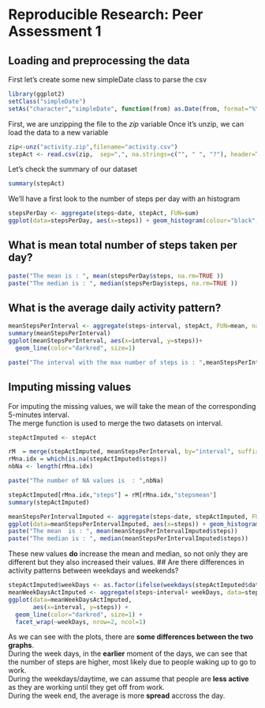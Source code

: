 # Reproducible Research: Peer Assessment 1


## Loading and preprocessing the data
First let's create some new simpleDate class to parse the csv

```r
library(ggplot2)
setClass("simpleDate")
setAs("character","simpleDate", function(from) as.Date(from, format="%Y-%m-%d") )

```
First, we are unzipping the file to the *zip* variable
Once it's unzip, we can load the data to a new variable 
```r

zip<-unz("activity.zip",filename="activity.csv")
stepAct <- read.csv(zip,  sep=",", na.strings=c("", " ", "?"), header=TRUE, colClasses=c("numeric", "simpleDate", "numeric"))
```
Let's check the summary of our dataset
```r
summary(stepAct)
```

We'll have a first look to the number of steps per day with an histogram

```r
stepsPerDay <- aggregate(steps~date, stepAct, FUN=sum)
ggplot(data=stepsPerDay, aes(x=steps)) + geom_histogram(colour="black", fill="grey", binwidth=1000)
```
## What is mean total number of steps taken per day?

```r
paste("The mean is : ", mean(stepsPerDay$steps, na.rm=TRUE ))
paste("The median is : ", median(stepsPerDay$steps, na.rm=TRUE ))
```

## What is the average daily activity pattern?

```r
meanStepsPerInterval <- aggregate(steps~interval, stepAct, FUN=mean, na.action=na.omit)
summary(meanStepsPerInterval)
ggplot(meanStepsPerInterval, aes(x=interval, y=steps))+
  geom_line(color="darkred", size=1) 
```
```r
paste("The interval with the max number of steps is : ",meanStepsPerInterval[which.max(meanStepsPerInterval$steps),]$interval )
```

## Imputing missing values
For imputing the missing values, we will take the mean of the corresponding 5-minutes
interval.  
The merge function is used to merge the two datasets on interval.
```r

stepActImputed <- stepAct

rM  = merge(stepActImputed, meanStepsPerInterval, by="interval", suffixes=c("orig", "mean"))
rMna.idx = which(is.na(stepActImputed$steps))
nbNa <- length(rMna.idx) 

paste("The number of NA values is  : ",nbNa)
```


```r
stepActImputed[rMna.idx,"steps"] = rM[rMna.idx,"stepsmean"]
summary(stepActImputed)

meanStepsPerIntervalImputed <- aggregate(steps~date, stepActImputed, FUN=sum)
ggplot(data=meanStepsPerIntervalImputed, aes(x=steps)) + geom_histogram(colour="black", fill="grey", binwidth=1000)
paste("The mean  is : ", mean(meanStepsPerIntervalImputed$steps))
paste("The median is : ", median(meanStepsPerIntervalImputed$steps))
```
These new values **do** increase the mean and median, so not only they are different but they also increased their values.
## Are there differences in activity patterns between weekdays and weekends?

```r
stepActImputed$weekDays <- as.factor(ifelse(weekdays(stepActImputed$date) %in% c("Saturday","Sunday"), "Weekend", "Weekday")) 
meanWeekDaysActImputed <- aggregate(steps~interval+ weekDays, data=stepActImputed, mean)
ggplot(data=meanWeekDaysActImputed, 
       aes(x=interval, y=steps)) + 
  geom_line(color="darkred", size=1) + 
  facet_wrap(~weekDays, nrow=2, ncol=1)

```

As we can see with the plots, there are **some differences between the two graphs**.  
During the week days, in the **earlier** moment of the days, we can see that the number of steps are higher, most likely due to people waking up to go to work.  
During the weekdays/daytime, we can assume that people are **less active** as they are working until they get off from work.  
During the week end, the average is more **spread** accross the day.